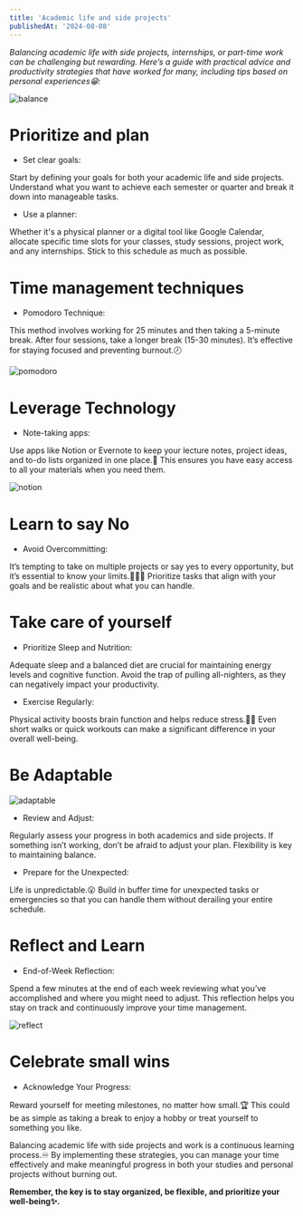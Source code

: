 ```yaml
---
title: 'Academic life and side projects'
publishedAt: '2024-08-08'
---
```


*Balancing academic life with side projects, internships, or part-time work can be challenging but rewarding. 
Here’s a guide with practical advice and productivity strategies that have worked for many, including tips based on personal experiences😁:*

![balance](https://media.istockphoto.com/id/1347176776/vector/balance-symbol-harmony-sign-stability-icon.jpg?s=612x612&w=0&k=20&c=ZhK941cnPfZtMfOeR4imSy9xKnhXcoRe6EGo3aqDjrA=)

# Prioritize and plan

* Set clear goals:

Start by defining your goals for both your academic life and side projects. 
Understand what you want to achieve each semester or quarter and break it down into manageable tasks.

* Use a planner:

Whether it's a physical planner or a digital tool like Google Calendar, allocate specific time slots for your classes, study sessions, project work, and any internships. 
Stick to this schedule as much as possible.


# Time management techniques

* Pomodoro Technique: 

This method involves working for 25 minutes and then taking a 5-minute break. After four sessions, take a longer break (15-30 minutes). 
It’s effective for staying focused and preventing burnout.🕗

![pomodoro](https://play-lh.googleusercontent.com/MmFSl0dEvPWnpChE4N1Xq5SB5J7zNBNIRxhrB1ouX4Ol2GIt469f2ek78PcEdTk03Q)

# Leverage Technology

* Note-taking apps:

Use apps like Notion or Evernote to keep your lecture notes, project ideas, and to-do lists organized in one place.📝
This ensures you have easy access to all your materials when you need them.

![notion](https://i.pinimg.com/474x/1e/6c/ae/1e6cae8d53ac733a14560cb87fafd068.jpg)

# Learn to say No

* Avoid Overcommitting:

It’s tempting to take on multiple projects or say yes to every opportunity, but it’s essential to know your limits.🙅🏽‍♂️
Prioritize tasks that align with your goals and be realistic about what you can handle.

# Take care of yourself

* Prioritize Sleep and Nutrition:

Adequate sleep and a balanced diet are crucial for maintaining energy levels and cognitive function. 
Avoid the trap of pulling all-nighters, as they can negatively impact your productivity.

* Exercise Regularly:

Physical activity boosts brain function and helps reduce stress.🏃🏼 
Even short walks or quick workouts can make a significant difference in your overall well-being.

# Be Adaptable

![adaptable](https://media.licdn.com/dms/image/C5112AQFdTv1yTeLEgA/article-cover_image-shrink_600_2000/0/1520047612293?e=2147483647&v=beta&t=oDr1yP2jF4m6HSNW_r_05S0Px9eKOmvA16QZI1FSxx4)

* Review and Adjust:

Regularly assess your progress in both academics and side projects. If something isn’t working, don’t be afraid to adjust your plan. Flexibility is key to maintaining balance.

* Prepare for the Unexpected: 

Life is unpredictable.😮 
Build in buffer time for unexpected tasks or emergencies so that you can handle them without derailing your entire schedule.

# Reflect and Learn

* End-of-Week Reflection: 

Spend a few minutes at the end of each week reviewing what you’ve accomplished and where you might need to adjust. 
This reflection helps you stay on track and continuously improve your time management.

![reflect](https://goodmenproject.com/wp-content/uploads/2021/03/iStock-500810992-1.jpg)

# Celebrate small wins

* Acknowledge Your Progress: 

Reward yourself for meeting milestones, no matter how small.🏆 
This could be as simple as taking a break to enjoy a hobby or treat yourself to something you like.


Balancing academic life with side projects and work is a continuous learning process.♾️ 
By implementing these strategies, you can manage your time effectively and make meaningful progress in both your studies and personal projects without burning out. 

**Remember, the key is to stay organized, be flexible, and prioritize your well-being✨.**





